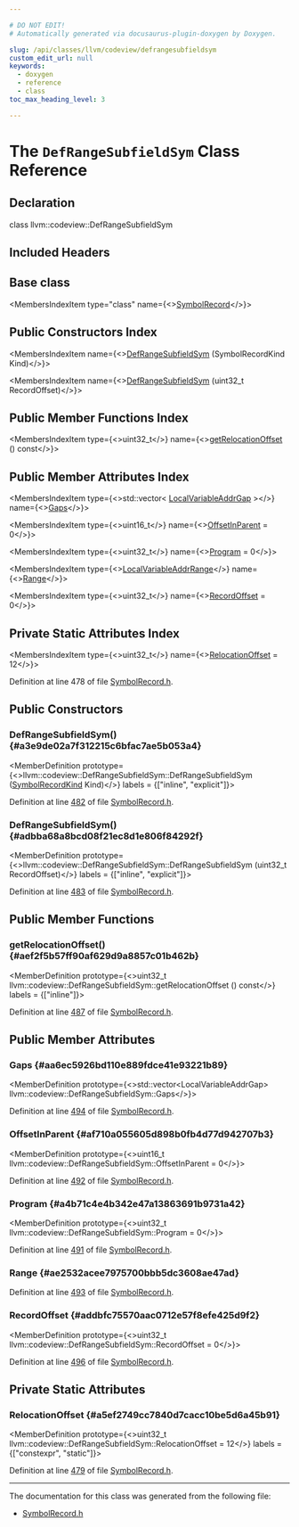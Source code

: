 ```yaml
---

# DO NOT EDIT!
# Automatically generated via docusaurus-plugin-doxygen by Doxygen.

slug: /api/classes/llvm/codeview/defrangesubfieldsym
custom_edit_url: null
keywords:
  - doxygen
  - reference
  - class
toc_max_heading_level: 3

---
```





# The `DefRangeSubfieldSym` Class Reference

<DoxygenPage pluginConfig={pluginConfig}>



## Declaration

<CodeBlock>class llvm::codeview::DefRangeSubfieldSym</CodeBlock>

## Included Headers

<IncludesList>
<IncludesListItem
  filePath="llvm/DebugInfo/CodeView/SymbolRecord.h"
  permalink="/docs/api/files/include/include/llvm/include/llvm/debuginfo/include/llvm/debuginfo/codeview/symbolrecord-h"
  isLocal="true" />
</IncludesList>

## Base class

<MembersIndex>

<MembersIndexItem
  type="class"
  name={<><a href="/docs/api/classes/llvm/codeview/symbolrecord">SymbolRecord</a></>}>
</MembersIndexItem>

</MembersIndex>

## Public Constructors Index

<MembersIndex>

<MembersIndexItem
  name={<><a href="#a3e9de02a7f312215c6bfac7ae5b053a4">DefRangeSubfieldSym</a> (SymbolRecordKind Kind)</>}>
</MembersIndexItem>

<MembersIndexItem
  name={<><a href="#adbba68a8bcd08f21ec8d1e806f84292f">DefRangeSubfieldSym</a> (uint32&#95;t RecordOffset)</>}>
</MembersIndexItem>

</MembersIndex>

## Public Member Functions Index

<MembersIndex>

<MembersIndexItem
  type={<>uint32&#95;t</>}
  name={<><a href="#aef2f5b57ff90af629d9a8857c01b462b">getRelocationOffset</a> () const</>}>
</MembersIndexItem>

</MembersIndex>

## Public Member Attributes Index

<MembersIndex>

<MembersIndexItem
  type={<>std::vector&lt; <a href="/docs/api/structs/llvm/codeview/localvariableaddrgap">LocalVariableAddrGap</a> &gt;</>}
  name={<><a href="#aa6ec5926bd110e889fdce41e93221b89">Gaps</a></>}>
</MembersIndexItem>

<MembersIndexItem
  type={<>uint16&#95;t</>}
  name={<><a href="#af710a055605d898b0fb4d77d942707b3">OffsetInParent</a> = 0</>}>
</MembersIndexItem>

<MembersIndexItem
  type={<>uint32&#95;t</>}
  name={<><a href="#a4b71c4e4b342e47a13863691b9731a42">Program</a> = 0</>}>
</MembersIndexItem>

<MembersIndexItem
  type={<><a href="/docs/api/structs/llvm/codeview/localvariableaddrrange">LocalVariableAddrRange</a></>}
  name={<><a href="#ae2532acee7975700bbb5dc3608ae47ad">Range</a></>}>
</MembersIndexItem>

<MembersIndexItem
  type={<>uint32&#95;t</>}
  name={<><a href="#addbfc75570aac0712e57f8efe425d9f2">RecordOffset</a> = 0</>}>
</MembersIndexItem>

</MembersIndex>

## Private Static Attributes Index

<MembersIndex>

<MembersIndexItem
  type={<>uint32&#95;t</>}
  name={<><a href="#a5ef2749cc7840d7cacc10be5d6a45b91">RelocationOffset</a> = 12</>}>
</MembersIndexItem>

</MembersIndex>


Definition at line 478 of file <a href="/docs/api/files/include/include/llvm/include/llvm/debuginfo/include/llvm/debuginfo/codeview/symbolrecord-h">SymbolRecord.h</a>.

<SectionDefinition>

## Public Constructors

### DefRangeSubfieldSym() {#a3e9de02a7f312215c6bfac7ae5b053a4}

<MemberDefinition
  prototype={<>llvm::codeview::DefRangeSubfieldSym::DefRangeSubfieldSym (<a href="/docs/api/namespaces/llvm/codeview/#a718bd404e8a87ee5e1a21b0c267cde17">SymbolRecordKind</a> Kind)</>}
  labels = {["inline", "explicit"]}>

Definition at line <a href="/docs/api/files/include/include/llvm/include/llvm/debuginfo/include/llvm/debuginfo/codeview/symbolrecord-h/#l00482">482</a> of file <a href="/docs/api/files/include/include/llvm/include/llvm/debuginfo/include/llvm/debuginfo/codeview/symbolrecord-h">SymbolRecord.h</a>.
</MemberDefinition>

### DefRangeSubfieldSym() {#adbba68a8bcd08f21ec8d1e806f84292f}

<MemberDefinition
  prototype={<>llvm::codeview::DefRangeSubfieldSym::DefRangeSubfieldSym (uint32&#95;t RecordOffset)</>}
  labels = {["inline", "explicit"]}>

Definition at line <a href="/docs/api/files/include/include/llvm/include/llvm/debuginfo/include/llvm/debuginfo/codeview/symbolrecord-h/#l00483">483</a> of file <a href="/docs/api/files/include/include/llvm/include/llvm/debuginfo/include/llvm/debuginfo/codeview/symbolrecord-h">SymbolRecord.h</a>.
</MemberDefinition>

</SectionDefinition>

<SectionDefinition>

## Public Member Functions

### getRelocationOffset() {#aef2f5b57ff90af629d9a8857c01b462b}

<MemberDefinition
  prototype={<>uint32&#95;t llvm::codeview::DefRangeSubfieldSym::getRelocationOffset () const</>}
  labels = {["inline"]}>

Definition at line <a href="/docs/api/files/include/include/llvm/include/llvm/debuginfo/include/llvm/debuginfo/codeview/symbolrecord-h/#l00487">487</a> of file <a href="/docs/api/files/include/include/llvm/include/llvm/debuginfo/include/llvm/debuginfo/codeview/symbolrecord-h">SymbolRecord.h</a>.
</MemberDefinition>

</SectionDefinition>

<SectionDefinition>

## Public Member Attributes

### Gaps {#aa6ec5926bd110e889fdce41e93221b89}

<MemberDefinition
  prototype={<>std::vector&lt;LocalVariableAddrGap&gt; llvm::codeview::DefRangeSubfieldSym::Gaps</>}>

Definition at line <a href="/docs/api/files/include/include/llvm/include/llvm/debuginfo/include/llvm/debuginfo/codeview/symbolrecord-h/#l00494">494</a> of file <a href="/docs/api/files/include/include/llvm/include/llvm/debuginfo/include/llvm/debuginfo/codeview/symbolrecord-h">SymbolRecord.h</a>.
</MemberDefinition>

### OffsetInParent {#af710a055605d898b0fb4d77d942707b3}

<MemberDefinition
  prototype={<>uint16&#95;t llvm::codeview::DefRangeSubfieldSym::OffsetInParent = 0</>}>

Definition at line <a href="/docs/api/files/include/include/llvm/include/llvm/debuginfo/include/llvm/debuginfo/codeview/symbolrecord-h/#l00492">492</a> of file <a href="/docs/api/files/include/include/llvm/include/llvm/debuginfo/include/llvm/debuginfo/codeview/symbolrecord-h">SymbolRecord.h</a>.
</MemberDefinition>

### Program {#a4b71c4e4b342e47a13863691b9731a42}

<MemberDefinition
  prototype={<>uint32&#95;t llvm::codeview::DefRangeSubfieldSym::Program = 0</>}>

Definition at line <a href="/docs/api/files/include/include/llvm/include/llvm/debuginfo/include/llvm/debuginfo/codeview/symbolrecord-h/#l00491">491</a> of file <a href="/docs/api/files/include/include/llvm/include/llvm/debuginfo/include/llvm/debuginfo/codeview/symbolrecord-h">SymbolRecord.h</a>.
</MemberDefinition>

### Range {#ae2532acee7975700bbb5dc3608ae47ad}

<MemberDefinition
  prototype="LocalVariableAddrRange llvm::codeview::DefRangeSubfieldSym::Range">

Definition at line <a href="/docs/api/files/include/include/llvm/include/llvm/debuginfo/include/llvm/debuginfo/codeview/symbolrecord-h/#l00493">493</a> of file <a href="/docs/api/files/include/include/llvm/include/llvm/debuginfo/include/llvm/debuginfo/codeview/symbolrecord-h">SymbolRecord.h</a>.
</MemberDefinition>

### RecordOffset {#addbfc75570aac0712e57f8efe425d9f2}

<MemberDefinition
  prototype={<>uint32&#95;t llvm::codeview::DefRangeSubfieldSym::RecordOffset = 0</>}>

Definition at line <a href="/docs/api/files/include/include/llvm/include/llvm/debuginfo/include/llvm/debuginfo/codeview/symbolrecord-h/#l00496">496</a> of file <a href="/docs/api/files/include/include/llvm/include/llvm/debuginfo/include/llvm/debuginfo/codeview/symbolrecord-h">SymbolRecord.h</a>.
</MemberDefinition>

</SectionDefinition>

<SectionDefinition>

## Private Static Attributes

### RelocationOffset {#a5ef2749cc7840d7cacc10be5d6a45b91}

<MemberDefinition
  prototype={<>uint32&#95;t llvm::codeview::DefRangeSubfieldSym::RelocationOffset = 12</>}
  labels = {["constexpr", "static"]}>

Definition at line <a href="/docs/api/files/include/include/llvm/include/llvm/debuginfo/include/llvm/debuginfo/codeview/symbolrecord-h/#l00479">479</a> of file <a href="/docs/api/files/include/include/llvm/include/llvm/debuginfo/include/llvm/debuginfo/codeview/symbolrecord-h">SymbolRecord.h</a>.
</MemberDefinition>

</SectionDefinition>

<hr/>

The documentation for this class was generated from the following file:

<ul>
<li><a href="/docs/api/files/include/include/llvm/include/llvm/debuginfo/include/llvm/debuginfo/codeview/symbolrecord-h">SymbolRecord.h</a></li>
</ul>

</DoxygenPage>

